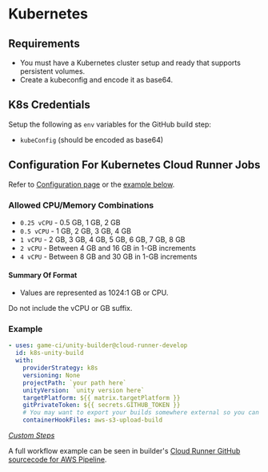 # Kubernetes

## Requirements

- You must have a Kubernetes cluster setup and ready that supports persistent volumes.
- Create a kubeconfig and encode it as base64.

## K8s Credentials

Setup the following as `env` variables for the GitHub build step:

- `kubeConfig` (should be encoded as base64)

## Configuration For Kubernetes Cloud Runner Jobs

Refer to [Configuration page](../../api-reference) or the [example below](#example).

### Allowed CPU/Memory Combinations

- `0.25 vCPU` - 0.5 GB, 1 GB, 2 GB
- `0.5 vCPU` - 1 GB, 2 GB, 3 GB, 4 GB
- `1 vCPU` - 2 GB, 3 GB, 4 GB, 5 GB, 6 GB, 7 GB, 8 GB
- `2 vCPU` - Between 4 GB and 16 GB in 1-GB increments
- `4 vCPU` - Between 8 GB and 30 GB in 1-GB increments

#### Summary Of Format

- Values are represented as 1024:1 GB or CPU.

Do not include the vCPU or GB suffix.

### Example

```yaml
- uses: game-ci/unity-builder@cloud-runner-develop
  id: k8s-unity-build
  with:
    providerStrategy: k8s
    versioning: None
    projectPath: `your path here`
    unityVersion: `unity version here`
    targetPlatform: ${{ matrix.targetPlatform }}
    gitPrivateToken: ${{ secrets.GITHUB_TOKEN }}
    # You may want to export your builds somewhere external so you can access it:
    containerHookFiles: aws-s3-upload-build
```

_[Custom Steps](../../advanced-topics/custom-hooks/container-hooks)_

A full workflow example can be seen in builder's
[Cloud Runner GitHub sourcecode for AWS Pipeline](https://github.com/game-ci/unity-builder/blob/main/.github/workflows/cloud-runner-k8s-pipeline.yml).
